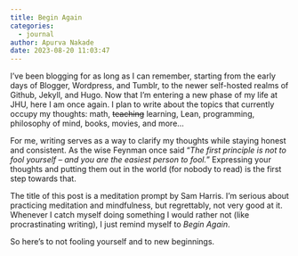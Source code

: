 ```yaml
---
title: Begin Again
categories:
  - journal
author: Apurva Nakade
date: 2023-08-20 11:03:47
---
```


I've been blogging for as long as I can remember, starting from the early days of Blogger, Wordpress, and Tumblr, to the newer self-hosted realms of Github, Jekyll, and Hugo. Now that I'm entering a new phase of my life at JHU, here I am once again. I plan to write about the topics that currently occupy my thoughts: math, <s>teaching</s> learning, Lean, programming, philosophy of mind, books, movies, and more...



For me, writing serves as a way to clarify my thoughts while staying honest and consistent. 
As the wise Feynman once said "*The first principle is not to fool yourself – and you are the easiest person to fool.*" 
Expressing your thoughts and putting them out in the world (for nobody to read) is the first step towards that.

The title of this post is a meditation prompt by Sam Harris.
I'm serious about practicing meditation and mindfulness, but regrettably, not very good at it. 
Whenever I catch myself doing something I would rather not (like procrastinating writing), I just remind myself to *Begin Again*.

So here's to not fooling yourself and to new beginnings. 
